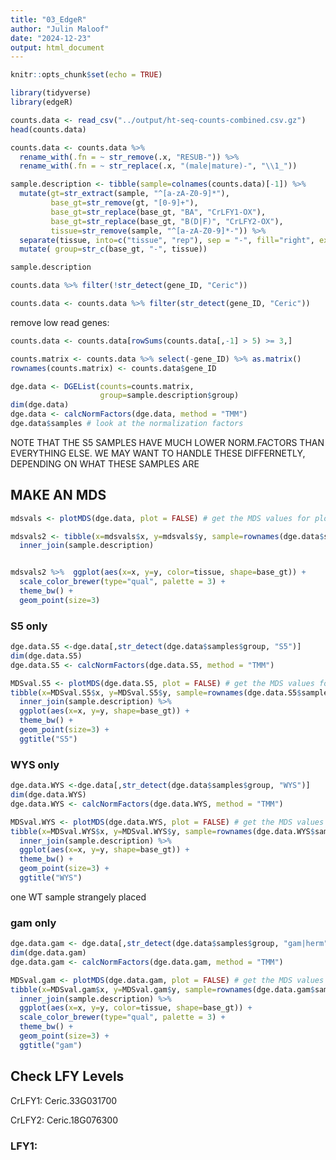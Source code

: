 ```yaml
---
title: "03_EdgeR"
author: "Julin Maloof"
date: "2024-12-23"
output: html_document
---
```


```r
knitr::opts_chunk$set(echo = TRUE)
```

```r
library(tidyverse)
library(edgeR)
```

```r
counts.data <- read_csv("../output/ht-seq-counts-combined.csv.gz")
head(counts.data)
```

```r
counts.data <- counts.data %>%
  rename_with(.fn = ~ str_remove(.x, "RESUB-")) %>%
  rename_with(.fn = ~ str_replace(.x, "(male|mature)-", "\\1_"))
```


```r
sample.description <- tibble(sample=colnames(counts.data)[-1]) %>%
  mutate(gt=str_extract(sample, "^[a-zA-Z0-9]*"),
         base_gt=str_remove(gt, "[0-9]+"),
         base_gt=str_replace(base_gt, "BA", "CrLFY1-OX"),
         base_gt=str_replace(base_gt, "B(D|F)", "CrLFY2-OX"),
         tissue=str_remove(sample, "^[a-zA-Z0-9]*-")) %>%
  separate(tissue, into=c("tissue", "rep"), sep = "-", fill="right", extra="merge") %>%
  mutate( group=str_c(base_gt, "-", tissue))

sample.description
```

```r
counts.data %>% filter(!str_detect(gene_ID, "Ceric"))
```

```r
counts.data <- counts.data %>% filter(str_detect(gene_ID, "Ceric"))
```

remove low read genes:

```r
counts.data <- counts.data[rowSums(counts.data[,-1] > 5) >= 3,]
```

```r
counts.matrix <- counts.data %>% select(-gene_ID) %>% as.matrix()
rownames(counts.matrix) <- counts.data$gene_ID

dge.data <- DGEList(counts=counts.matrix, 
                    group=sample.description$group)
dim(dge.data) 
dge.data <- calcNormFactors(dge.data, method = "TMM")
dge.data$samples # look at the normalization factors
```

NOTE THAT THE S5 SAMPLES HAVE MUCH LOWER NORM.FACTORS THAN EVERYTHING ELSE.  WE MAY WANT TO HANDLE THESE DIFFERNETLY, DEPENDING ON WHAT THESE SAMPLES ARE

## MAKE AN MDS

```r
mdsvals <- plotMDS(dge.data, plot = FALSE) # get the MDS values for plotting
```


```r
mdsvals2 <- tibble(x=mdsvals$x, y=mdsvals$y, sample=rownames(dge.data$samples)) %>%
  inner_join(sample.description)


mdsvals2 %>%  ggplot(aes(x=x, y=y, color=tissue, shape=base_gt)) +
  scale_color_brewer(type="qual", palette = 3) +
  theme_bw() +
  geom_point(size=3) 
```

### S5 only

```r
dge.data.S5 <-dge.data[,str_detect(dge.data$samples$group, "S5")]
dim(dge.data.S5) 
dge.data.S5 <- calcNormFactors(dge.data.S5, method = "TMM")

MDSval.S5 <- plotMDS(dge.data.S5, plot = FALSE) # get the MDS values for plotting
tibble(x=MDSval.S5$x, y=MDSval.S5$y, sample=rownames(dge.data.S5$samples)) %>%
  inner_join(sample.description) %>% 
  ggplot(aes(x=x, y=y, shape=base_gt)) +
  theme_bw() +
  geom_point(size=3) +
  ggtitle("S5")
```

### WYS only

```r
dge.data.WYS <-dge.data[,str_detect(dge.data$samples$group, "WYS")]
dim(dge.data.WYS) 
dge.data.WYS <- calcNormFactors(dge.data.WYS, method = "TMM")

MDSval.WYS <- plotMDS(dge.data.WYS, plot = FALSE) # get the MDS values for plotting
tibble(x=MDSval.WYS$x, y=MDSval.WYS$y, sample=rownames(dge.data.WYS$samples)) %>%
  inner_join(sample.description) %>% 
  ggplot(aes(x=x, y=y, shape=base_gt)) +
  theme_bw() +
  geom_point(size=3) +
  ggtitle("WYS")
```

one WT sample strangely placed

### gam only

```r
dge.data.gam <- dge.data[,str_detect(dge.data$samples$group, "gam|herm")]
dim(dge.data.gam) 
dge.data.gam <- calcNormFactors(dge.data.gam, method = "TMM")

MDSval.gam <- plotMDS(dge.data.gam, plot = FALSE) # get the MDS values for plotting
tibble(x=MDSval.gam$x, y=MDSval.gam$y, sample=rownames(dge.data.gam$samples)) %>%
  inner_join(sample.description) %>% 
  ggplot(aes(x=x, y=y, color=tissue, shape=base_gt)) +
  scale_color_brewer(type="qual", palette = 3) +
  theme_bw() +
  geom_point(size=3) +
  ggtitle("gam")
```
## Check LFY Levels

CrLFY1: Ceric.33G031700

CrLFY2: Ceric.18G076300

### LFY1:

